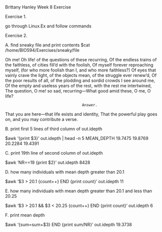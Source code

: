 Brittany Hanley
Week 8 Exercise

Exercise 1.

go through Linux.Ex and follow commands

Exercise 2.

A. find sneaky file and print contents
$cat /home/BIO594/Exercises/sneaky/file

Oh me! Oh life! of the questions of these recurring,
Of the endless trains of the faithless, of cities fill’d with the foolish,
Of myself forever reproaching myself, (for who more foolish than I, and who more faithless?)
Of eyes that vainly crave the light, of the objects mean, of the struggle ever renew’d,
Of the poor results of all, of the plodding and sordid crowds I see around me,
Of the empty and useless years of the rest, with the rest me intertwined,
The question, O me! so sad, recurring—What good amid these, O me, O life?

                                       Answer.
That you are here—that life exists and identity,
That the powerful play goes on, and you may contribute a verse.

B. print first 5 lines of third column of out.idepth

$awk '{print $3}' out.idepth | head -n 5
MEAN_DEPTH
19.7475
19.8769
20.2284
19.4391

C. print 19th line of second column of out.idepth

$awk 'NR==19 {print $2}' out.idepth
8428

D. how many individuals with mean depth greater than 20.1

$awk '$3 > 20.1 {count++} END {print count}' out.idepth
11

E. how many individuals with mean depth greater than 20.1 and less than 20.25

$awk '$3 > 20.1 && $3 < 20.25 {count++} END {print count}' out.idepth
6

F. print mean depth

$awk '{sum=sum+$3} END {print sum/NR}' out.idepth
19.3738



